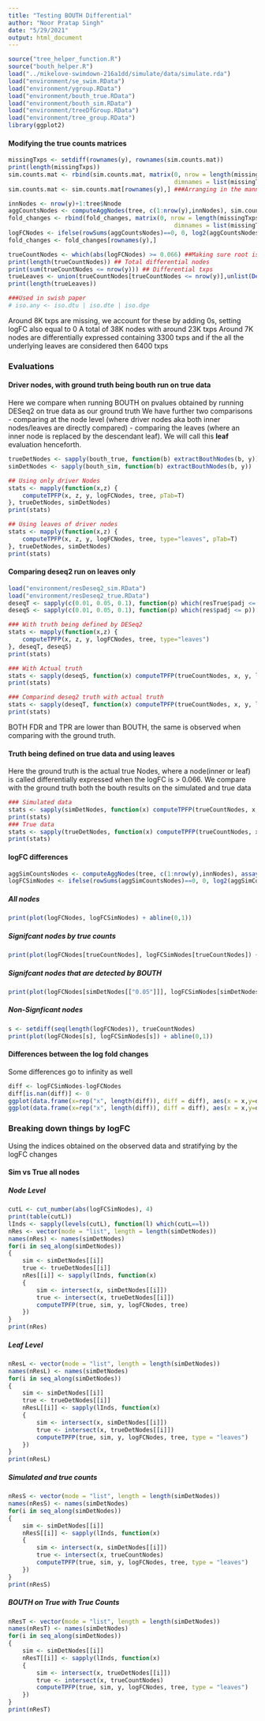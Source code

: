 ```yaml
---
title: "Testing BOUTH Differential"
author: "Noor Pratap Singh"
date: "5/29/2021"
output: html_document
---
```


```r
source("tree_helper_function.R")
source("bouth_helper.R")
load("../mikelove-swimdown-216a1dd/simulate/data/simulate.rda")
load("environment/se_swim.RData")
load("environment/ygroup.RData")
load("environment/bouth_true.RData")
load("environment/bouth_sim.RData")
load("environment/treeDfGroup.RData")
load("environment/tree_group.RData")
library(ggplot2)
```


#### Modifying the true counts matrices
```r
missingTxps <- setdiff(rownames(y), rownames(sim.counts.mat))
print(length(missingTxps))
sim.counts.mat <- rbind(sim.counts.mat, matrix(0, nrow = length(missingTxps), ncol = ncol(sim.counts.mat),
                                               dimnames = list(missingTxps, colnames(sim.counts.mat))))
sim.counts.mat <- sim.counts.mat[rownames(y),] ###Arranging in the manner of y

innNodes <- nrow(y)+1:tree$Nnode
aggCountsNodes <- computeAggNodes(tree, c(1:nrow(y),innNodes), sim.counts.mat)
fold_changes <- rbind(fold_changes, matrix(0, nrow = length(missingTxps), ncol = ncol(fold_changes),
                                               dimnames = list(missingTxps, colnames(fold_changes))))
logFCNodes <- ifelse(rowSums(aggCountsNodes)==0, 0, log2(aggCountsNodes[,2]/aggCountsNodes[,1])) 
fold_changes <- fold_changes[rownames(y),]

trueCountNodes <- which(abs(logFCNodes) >= 0.066) ##Making sure root is non differentiated
print(length(trueCountNodes)) ## Total differential nodes
print(sum(trueCountNodes <= nrow(y))) ## Differential txps
trueLeaves <- union(trueCountNodes[trueCountNodes <= nrow(y)],unlist(Descendants(tree,trueCountNodes[trueCountNodes > nrow(y)])))
print(length(trueLeaves))

###Used in swish paper 
# iso.any <- iso.dtu | iso.dte | iso.dge
```
Around 8K txps are missing, we account for these by adding 0s, setting logFC also equal to 0 
A total of 38K nodes with around 23K txps
Around 7K nodes are differentially expressed containing 3300 txps and if the all the underlying leaves are considered then 6400 txps

### Evaluations
#### Driver nodes, with ground truth being bouth run on true data
Here we compare when running BOUTH on pvalues obtained by running DESeq2 on true data as our ground truth
We have further two comparisons
    - comparing at the node level (where driver nodes aka both inner nodes/leaves are directly compared)
    - comparing the leaves (where an inner node is replaced by the descendant leaf). We will call this **leaf** evaluation henceforth.
```r
trueDetNodes <- sapply(bouth_true, function(b) extractBouthNodes(b, y))
simDetNodes <- sapply(bouth_sim, function(b) extractBouthNodes(b, y))

## Using only driver Nodes
stats <- mapply(function(x,z) {
    computeTPFP(x, z, y, logFCNodes, tree, pTab=T)
}, trueDetNodes, simDetNodes)
print(stats)

## Using leaves of driver nodes
stats <- mapply(function(x,z) {
    computeTPFP(x, z, y, logFCNodes, tree, type="leaves", pTab=T)
}, trueDetNodes, simDetNodes)
print(stats)
```

#### Comparing deseq2 run on leaves only
```r
load("environment/resDeseq2_sim.RData")
load("environment/resDeseq2_true.RData")
deseqT <- sapply(c(0.01, 0.05, 0.1), function(p) which(resTrue$padj <= p))
deseqS <- sapply(c(0.01, 0.05, 0.1), function(p) which(res$padj <= p))

### With truth being defined by DESeq2
stats <- mapply(function(x,z) {
    computeTPFP(x, z, y, logFCNodes, tree, type="leaves")
}, deseqT, deseqS)
print(stats)

### With Actual truth
stats <- sapply(deseqS, function(x) computeTPFP(trueCountNodes, x, y, logFCNodes, tree, type = "leaves"))
print(stats)

### Comparind deseq2 truth with actual truth
stats <- sapply(deseqT, function(x) computeTPFP(trueCountNodes, x, y, logFCNodes, tree, type = "leaves"))
print(stats)
```
BOTH FDR and TPR are lower than BOUTH, the same is observed when comparing with the ground truth.

#### Truth being defined on true data and using leaves
Here the ground truth is the actual true Nodes, where a node(inner or leaf) is called differentially expressed when the logFC is > 0.066. We compare with the ground truth both the bouth results on the simulated and true data
```r
### Simulated data
stats <- sapply(simDetNodes, function(x) computeTPFP(trueCountNodes, x, y, logFCNodes, tree, type = "leaves"))
print(stats)
### True data
stats <- sapply(trueDetNodes, function(x) computeTPFP(trueCountNodes, x, y, logFCNodes, tree, type = "leaves"))
print(stats)
```


#### logFC differences
```r
aggSimCountsNodes <- computeAggNodes(tree, c(1:nrow(y),innNodes), assays(y)[["counts"]], list(c(1:6),c(7:12)))
logFCSimNodes <- ifelse(rowSums(aggSimCountsNodes)==0, 0, log2(aggSimCountsNodes[,2]/aggSimCountsNodes[,1])) 
```
##### All nodes
```r
print(plot(logFCNodes, logFCSimNodes) + abline(0,1))
```

##### Signifcant nodes by true counts
```r
print(plot(logFCNodes[trueCountNodes], logFCSimNodes[trueCountNodes]) + abline(0,1))
```

##### Signifcant nodes that are detected by BOUTH
```r
print(plot(logFCNodes[simDetNodes[["0.05"]]], logFCSimNodes[simDetNodes[["0.05"]]]) + abline(0,1))
```

##### Non-Signficant nodes
```r
s <- setdiff(seq(length(logFCNodes)), trueCountNodes)
print(plot(logFCNodes[s], logFCSimNodes[s]) + abline(0,1))
```

#### Differences between the log fold changes
Some differences go to infinity as well
```r
diff <- logFCSimNodes-logFCNodes
diff[is.nan(diff)] <- 0
ggplot(data.frame(x=rep("x", length(diff)), diff = diff), aes(x = x,y=diff)) + geom_violin()
ggplot(data.frame(x=rep("x", length(diff)), diff = diff), aes(x = x,y=diff)) + geom_boxplot()
```


### Breaking down things by logFC
Using the indices obtained on the observed data and stratifying by the logFC changes

#### Sim vs True all nodes

##### Node Level
```r
cutL <- cut_number(abs(logFCSimNodes), 4)
print(table(cutL))
lInds <- sapply(levels(cutL), function(l) which(cutL==l))
nRes <- vector(mode = "list", length = length(simDetNodes))
names(nRes) <- names(simDetNodes)
for(i in seq_along(simDetNodes))
{
    sim <- simDetNodes[[i]]
    true <- trueDetNodes[[i]]
    nRes[[i]] <- sapply(lInds, function(x) 
    {
        sim <- intersect(x, simDetNodes[[i]])
        true <- intersect(x, trueDetNodes[[i]])
        computeTPFP(true, sim, y, logFCNodes, tree)
    })
}
print(nRes)
```

##### Leaf Level
```r
nResL <- vector(mode = "list", length = length(simDetNodes))
names(nResL) <- names(simDetNodes)
for(i in seq_along(simDetNodes))
{
    sim <- simDetNodes[[i]]
    true <- trueDetNodes[[i]]
    nResL[[i]] <- sapply(lInds, function(x) 
    {
        sim <- intersect(x, simDetNodes[[i]])
        true <- intersect(x, trueDetNodes[[i]])
        computeTPFP(true, sim, y, logFCNodes, tree, type = "leaves")
    })
}
print(nResL)
```

##### Simulated and true counts
```r
nResS <- vector(mode = "list", length = length(simDetNodes))
names(nResS) <- names(simDetNodes)
for(i in seq_along(simDetNodes))
{
    sim <- simDetNodes[[i]]
    nResS[[i]] <- sapply(lInds, function(x) 
    {
        sim <- intersect(x, simDetNodes[[i]])
        true <- intersect(x, trueCountNodes)
        computeTPFP(true, sim, y, logFCNodes, tree, type = "leaves")
    })
}
print(nResS)
```

##### BOUTH on True with True Counts
```r
nResT <- vector(mode = "list", length = length(simDetNodes))
names(nResT) <- names(simDetNodes)
for(i in seq_along(simDetNodes))
{
    sim <- simDetNodes[[i]]
    nResT[[i]] <- sapply(lInds, function(x) 
    {
        sim <- intersect(x, trueDetNodes[[i]])
        true <- intersect(x, trueCountNodes)
        computeTPFP(true, sim, y, logFCNodes, tree, type = "leaves")
    })
}
print(nResT)
```
